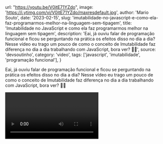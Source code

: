 
  url: "https://youtu.be/V0itE71YZdo",
  image: 'https://i.ytimg.com/vi/V0itE71YZdo/maxresdefault.jpg',
  author: 'Mario Souto',
  date: '2023-02-15',
  slug: 'imutabilidade-no-javascript-e-como-ela-faz-programarmos-melhor-na-linguagem-sem-tipagem',
  title: 'Imutabilidade no JavaScript e como ela faz programarmos melhor na linguagem sem tipagem',
  description: 'Eai, já ouviu falar de programação funcional e ficou se perguntando na prática os efeitos disso no dia a dia? Nesse vídeo eu trago um pouco de como o conceito de Imutabilidade faz diferença no dia a dia trabalhando com JavaScript, bora ver? 👨‍💻',
  source: 'devsoutinho',
  category: 'video',
  tags: ['javascript', 'imutabilidade', 'programação funcional'],
}


Eai, já ouviu falar de programação funcional e ficou se perguntando na prática os efeitos disso no dia a dia? Nesse vídeo eu trago um pouco de como o conceito de Imutabilidade faz diferença no dia a dia trabalhando com JavaScript, bora ver? 👨‍💻

<Video videoId="V0itE71YZdo" youtube />


---

Link para assistir direto e compartilhar: https://youtu.be/V0itE71YZdo

---